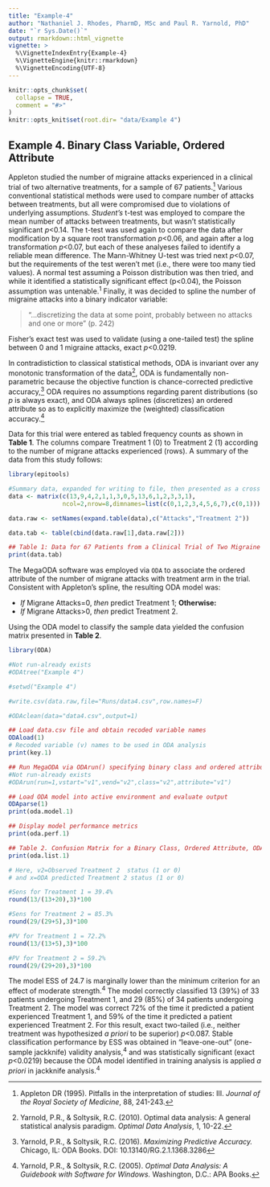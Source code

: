 ```yaml
---
title: "Example-4"
author: "Nathaniel J. Rhodes, PharmD, MSc and Paul R. Yarnold, PhD"
date: "`r Sys.Date()`"
output: rmarkdown::html_vignette
vignette: >
  %\VignetteIndexEntry{Example-4}
  %\VignetteEngine{knitr::rmarkdown}
  %\VignetteEncoding{UTF-8}
---
```


```r
knitr::opts_chunk$set(
  collapse = TRUE,
  comment = "#>"
)
knitr::opts_knit$set(root.dir= "data/Example 4")
```

## Example 4. Binary Class Variable, Ordered Attribute

Appleton studied the number of migraine attacks experienced in a clinical trial of two alternative treatments, for a sample of 67 patients.^[Appleton DR (1995). Pitfalls in the interpretation of studies: III. _Journal of the Royal Society of Medicine_, 88, 241-243.] Various conventional statistical methods were used to compare number of attacks between treatments, but all were compromised due to violations of underlying assumptions. _Student’s_ t-test was employed to compare the mean number of attacks between treatments, but wasn’t statistically significant _p_<0.14. The t-test was used again to compare the data after modification by a square root transformation _p_<0.06, and again after a log transformation _p_<0.07, but each of these analyeses failed to identify a reliable mean difference. The Mann-Whitney U-test was tried next _p_<0.07, but the requirements of the test weren’t met (i.e., there were too many tied values). A normal test assuming a Poisson distribution was then tried, and while it identified a statistically significant effect (p<0.04), the Poisson assumption was untenable.^1^ Finally, it was decided to spline the number of migraine attacks into a binary indicator variable:

>“…discretizing the data at some point, probably between no attacks and one or more” (p. 242)

Fisher’s exact test was used to validate (using a one-tailed test) the spline between 0 and 1 migraine attacks, exact _p_<0.0219.

In contradistiction to classical statistical methods, ODA is invariant over any monotonic transformation of the data^[Yarnold, P.R., & Soltysik, R.C. (2010). Optimal data analysis: A general statistical analysis paradigm. _Optimal Data Analysis_, 1, 10-22.], ODA is fundamentally non-parametric because the objective function is chance-corrected predictive accuracy,^[Yarnold, P.R., & Soltysik, R.C. (2016). _Maximizing Predictive Accuracy._ Chicago, IL: ODA Books. DOI: 10.13140/RG.2.1.1368.3286] ODA requires no assumptions regarding parent distributions (so _p_ is always exact), and ODA always splines (discretizes) an ordered attribute so as to explicitly maximize the (weighted) classification accuracy.^[Yarnold, P.R., & Soltysik, R.C. (2005). _Optimal Data Analysis: A Guidebook with Software for Windows._ Washington, D.C.: APA Books.]

Data for this trial were entered as tabled frequency counts as shown in **Table 1**. The columns compare Treatment 1 (0) to Treatment 2 (1) according to the number of migrane attacks experienced (rows). A summary of the data from this study follows:
```r
library(epitools)

#Summary data, expanded for writing to file, then presented as a cross class table
data <- matrix(c(13,9,4,2,1,1,3,0,5,13,6,1,2,3,3,1),
               ncol=2,nrow=8,dimnames=list(c(0,1,2,3,4,5,6,7),c(0,1)))

data.raw <- setNames(expand.table(data),c("Attacks","Treatment 2"))

data.tab <- table(cbind(data.raw[1],data.raw[2]))

## Table 1: Data for 67 Patients from a Clinical Trial of Two Migraine Treatments
print(data.tab)

```

The MegaODA software was employed via `ODA` to associate the ordered attribute of the number of migrane attacks with treatment arm in the trial. Consistent with Appleton’s spline, the resulting ODA model was:

- _If_ Migrane Attacks=0, _then_ predict Treatment 1; **Otherwise:**
- _If_ Migrane Attacks>0, _then_ predict Treatment 2.

Using the ODA model to classify the sample data yielded the confusion matrix presented in **Table 2**.

```r
library(ODA)

#Not run-already exists
#ODAtree("Example 4")

#setwd("Example 4")

#write.csv(data.raw,file="Runs/data4.csv",row.names=F)

#ODAclean(data="data4.csv",output=1)

## Load data.csv file and obtain recoded variable names
ODAload(1)
# Recoded variable (v) names to be used in ODA analysis
print(key.1)

## Run MegaODA via ODArun() specifying binary class and ordered attribute variables
#Not run-already exists
#ODArun(run=1,vstart="v1",vend="v2",class="v2",attribute="v1")

## Load ODA model into active environment and evaluate output
ODAparse(1) 
print(oda.model.1)

## Display model performance metrics
print(oda.perf.1)

## Table 2. Confusion Matrix for a Binary Class, Ordered Attribute, ODA Model
print(oda.list.1)

# Here, v2=Observed Treatment 2  status (1 or 0)
# and x=ODA predicted Treatment 2 status (1 or 0)

#Sens for Treatment 1 = 39.4%
round(13/(13+20),3)*100

#Sens for Treatment 2 = 85.3%
round(29/(29+5),3)*100

#PV for Treatment 1 = 72.2%
round(13/(13+5),3)*100

#PV for Treatment 2 = 59.2%
round(29/(29+20),3)*100

```

The model ESS of 24.7 is marginally lower than the minimum criterion for an effect of moderate strength.^4^ The model correctly classified 13 (39%) of 33 patients undergoing Treatment 1, and 29 (85%) of 34 patients undergoing Treatment 2. The model was correct 72% of the time it predicted a patient experienced Treatment 1, and 59% of the time it predicted a patient experienced Treatment 2. For this result, exact two-tailed (i.e., neither treatment was hypothesized _a priori_ to be superior) _p_<0.087. Stable classification performance by ESS was obtained in “leave-one-out” (one-sample jackknife) validity analysis,^4^ and was statistically significant (exact _p_<0.0219) because the ODA model identified in training analysis is applied _a priori_ in jackknife analysis.^4^

